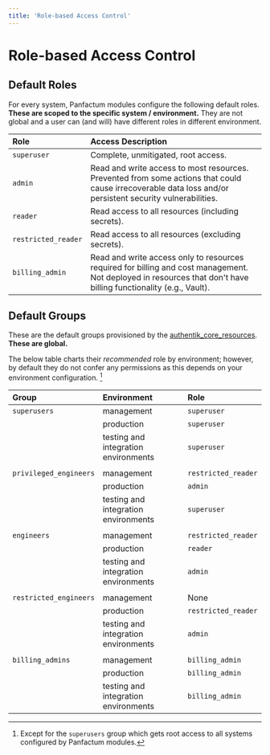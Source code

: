 ```yaml
---
title: 'Role-based Access Control'
---
```


# Role-based Access Control

## Default Roles

For every system, Panfactum modules configure the following default roles. **These are scoped to the
specific system / environment.** They are not global and a user can (and will) have different roles
in different environment.

| Role                | Access Description                                                                                                                                               |
| :------------------ | :--------------------------------------------------------------------------------------------------------------------------------------------------------------- |
| `superuser`         | Complete, unmitigated, root access.                                                                                                                              |
| `admin`             | Read and write access to most resources. Prevented from some actions that could cause irrecoverable data loss and/or persistent security vulnerabilities.        |
| `reader`            | Read access to all resources (including secrets).                                                                                                                |
| `restricted_reader` | Read access to all resources (excluding secrets).                                                                                                                |
| `billing_admin`     | Read and write access only to resources required for billing and cost management. Not deployed in resources that don't have billing functionality (e.g., Vault). |

## Default Groups

These are the default groups provisioned by the [authentik_core_resources](/docs/edge/reference/infrastructure-modules/direct/authentik/authentik_core_resources). **These
are global.**

The below table charts their _recommended_ role by environment; however, by default they do not confer any permissions as this depends
on your environment configuration. [^1]

| Group                  | Environment                          | Role                |
| :--------------------- | :----------------------------------- | :------------------ |
| `superusers`           | management                           | `superuser`         |
|                        | production                           | `superuser`         |
|                        | testing and integration environments | `superuser`         |
|                        |                                      |                     |
| `privileged_engineers` | management                           | `restricted_reader` |
|                        | production                           | `admin`             |
|                        | testing and integration environments | `superuser`         |
|                        |                                      |                     |
| `engineers`            | management                           | `restricted_reader` |
|                        | production                           | `reader`            |
|                        | testing and integration environments | `admin`             |
|                        |                                      |                     |
| `restricted_engineers` | management                           | None                |
|                        | production                           | `restricted_reader` |
|                        | testing and integration environments | `admin`             |
|                        |                                      |                     |
| `billing_admins`       | management                           | `billing_admin`     |
|                        | production                           | `billing_admin`     |
|                        | testing and integration environments | `billing_admin`     |

[^1]: Except for the `superusers` group which gets root access to all systems configured by Panfactum modules.
